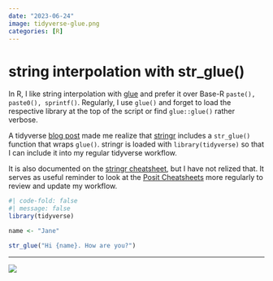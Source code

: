 ```yaml
---
date: "2023-06-24"
image: tidyverse-glue.png
categories: [R]
---
```


# string interpolation with str_glue()

In R, I like string interpolation with [glue](https://glue.tidyverse.org/) and prefer it over Base-R `paste(), paste0(), sprintf()`. Regularly, I use `glue()` and forget to load the respective library at the top of the script or find `glue::glue()` rather verbose.

A tidyverse [blog post](https://www.tidyverse.org/blog/2023/05/purrr-walk-this-way/) made me realize that [stringr](https://stringr.tidyverse.org/) includes a `str_glue()` function that wraps `glue()`. stringr is loaded with `library(tidyverse)` so that I can include it into my regular tidyverse workflow.

It is also documented on the [stringr cheatsheet](https://github.com/rstudio/cheatsheets/blob/main/strings.pdf), but I have not relized that. It serves as useful reminder to look at the [Posit Cheatsheets](https://rstudio.github.io/cheatsheets/) more regularly to review and update my workflow.

```r
#| code-fold: false
#| message: false
library(tidyverse)

name <- "Jane"

str_glue("Hi {name}. How are you?")
```

---

![](tidyverse-glue.png)
